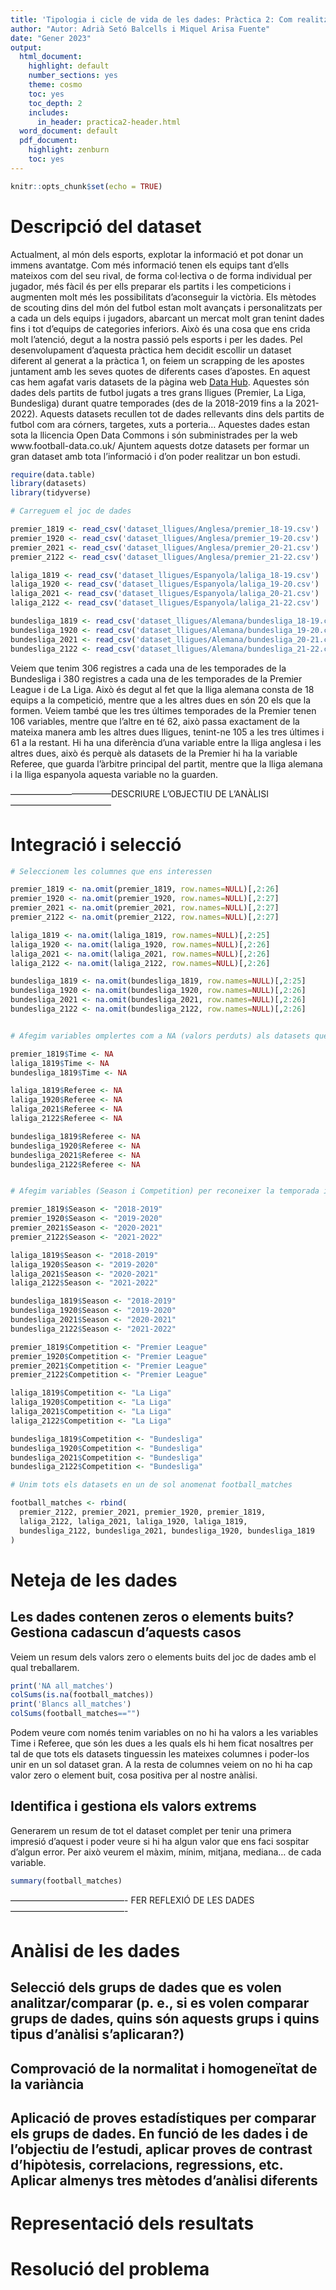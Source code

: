 ```yaml
---
title: 'Tipologia i cicle de vida de les dades: Pràctica 2: Com realitzar la neteja i la anàlisi de dades?'
author: "Autor: Adrià Setó Balcells i Miquel Arisa Fuente"
date: "Gener 2023"
output:
  html_document:
    highlight: default
    number_sections: yes
    theme: cosmo
    toc: yes
    toc_depth: 2
    includes:
      in_header: practica2-header.html
  word_document: default
  pdf_document:
    highlight: zenburn
    toc: yes
---
```


```r
knitr::opts_chunk$set(echo = TRUE)
```

# Descripció del dataset

Actualment, al món dels esports, explotar la informació et pot donar un immens avantatge. Com més informació tenen els equips tant d'ells mateixos com del seu rival, de forma col·lectiva o de forma individual per jugador, més fàcil és per ells preparar els partits i les competicions i augmenten molt més les possibilitats d'aconseguir la victòria. Els mètodes de scouting dins del món del futbol estan molt avançats i personalitzats per a cada un dels equips i jugadors, abarcant un mercat molt gran tenint dades fins i tot d'equips de categories inferiors. Això és una cosa que ens crida molt l'atenció, degut a la nostra passió pels esports i per les dades.
Pel desenvolupament d'aquesta pràctica hem decidit escollir un dataset diferent al generat a la pràctica 1, on feiem un scrapping de les apostes juntament amb les seves quotes de diferents cases d'apostes. En aquest cas hem agafat varis datasets de la pàgina web [Data Hub](https://datahub.io/). Aquestes són dades dels partits de futbol jugats a tres grans lligues (Premier, La Liga, Bundesliga) durant quatre temporades (des de la 2018-2019 fins a la 2021-2022). Aquests datasets recullen tot de dades rellevants dins dels partits de futbol com ara córners, targetes, xuts a porteria...
Aquestes dades estan sota la llicencia Open Data Commons i són subministrades per la web www.football-data.co.uk/
Ajuntem aquests dotze datasets per formar un gran dataset amb tota l'informació i d'on poder realitzar un bon estudi.

```r
require(data.table)
library(datasets)
library(tidyverse)

# Carreguem el joc de dades

premier_1819 <- read_csv('dataset_lligues/Anglesa/premier_18-19.csv')
premier_1920 <- read_csv('dataset_lligues/Anglesa/premier_19-20.csv')
premier_2021 <- read_csv('dataset_lligues/Anglesa/premier_20-21.csv')
premier_2122 <- read_csv('dataset_lligues/Anglesa/premier_21-22.csv')

laliga_1819 <- read_csv('dataset_lligues/Espanyola/laliga_18-19.csv')
laliga_1920 <- read_csv('dataset_lligues/Espanyola/laliga_19-20.csv')
laliga_2021 <- read_csv('dataset_lligues/Espanyola/laliga_20-21.csv')
laliga_2122 <- read_csv('dataset_lligues/Espanyola/laliga_21-22.csv')

bundesliga_1819 <- read_csv('dataset_lligues/Alemana/bundesliga_18-19.csv')
bundesliga_1920 <- read_csv('dataset_lligues/Alemana/bundesliga_19-20.csv')
bundesliga_2021 <- read_csv('dataset_lligues/Alemana/bundesliga_20-21.csv')
bundesliga_2122 <- read_csv('dataset_lligues/Alemana/bundesliga_21-22.csv')

```

Veiem que tenim 306 registres a cada una de les temporades de la Bundesliga i 380 registres a cada una de les temporades de la Premier League i de La Liga. Això és degut al fet que la lliga alemana consta de 18 equips a la competició, mentre que a les altres dues en són 20 els que la formen.
Veiem també que les tres últimes temporades de la Premier tenen 106 variables, mentre que l'altre en té 62, això passa exactament de la mateixa manera amb les altres dues lligues, tenint-ne 105 a les tres últimes i 61 a la restant. Hi ha una diferència d'una variable entre la lliga anglesa i les altres dues, això és perquè als datasets de la Premier hi ha la variable Referee, que guarda l'àrbitre principal del partit, mentre que la lliga alemana i la lliga espanyola aquesta variable no la guarden.

-----------------------------------DESCRIURE L'OBJECTIU DE L'ANÀLISI-----------------------------------

# Integració i selecció

```r

# Seleccionem les columnes que ens interessen

premier_1819 <- na.omit(premier_1819, row.names=NULL)[,2:26]
premier_1920 <- na.omit(premier_1920, row.names=NULL)[,2:27]
premier_2021 <- na.omit(premier_2021, row.names=NULL)[,2:27]
premier_2122 <- na.omit(premier_2122, row.names=NULL)[,2:27]

laliga_1819 <- na.omit(laliga_1819, row.names=NULL)[,2:25]
laliga_1920 <- na.omit(laliga_1920, row.names=NULL)[,2:26]
laliga_2021 <- na.omit(laliga_2021, row.names=NULL)[,2:26]
laliga_2122 <- na.omit(laliga_2122, row.names=NULL)[,2:26]

bundesliga_1819 <- na.omit(bundesliga_1819, row.names=NULL)[,2:25]
bundesliga_1920 <- na.omit(bundesliga_1920, row.names=NULL)[,2:26]
bundesliga_2021 <- na.omit(bundesliga_2021, row.names=NULL)[,2:26]
bundesliga_2122 <- na.omit(bundesliga_2122, row.names=NULL)[,2:26]


# Afegim variables omplertes com a NA (valors perduts) als datasets que els n'hi falten algunes (Time i Referee)

premier_1819$Time <- NA
laliga_1819$Time <- NA
bundesliga_1819$Time <- NA

laliga_1819$Referee <- NA
laliga_1920$Referee <- NA
laliga_2021$Referee <- NA
laliga_2122$Referee <- NA

bundesliga_1819$Referee <- NA
bundesliga_1920$Referee <- NA
bundesliga_2021$Referee <- NA
bundesliga_2122$Referee <- NA


# Afegim variables (Season i Competition) per reconeixer la temporada i la competició

premier_1819$Season <- "2018-2019"
premier_1920$Season <- "2019-2020"
premier_2021$Season <- "2020-2021"
premier_2122$Season <- "2021-2022"

laliga_1819$Season <- "2018-2019"
laliga_1920$Season <- "2019-2020"
laliga_2021$Season <- "2020-2021"
laliga_2122$Season <- "2021-2022"

bundesliga_1819$Season <- "2018-2019"
bundesliga_1920$Season <- "2019-2020"
bundesliga_2021$Season <- "2020-2021"
bundesliga_2122$Season <- "2021-2022"

premier_1819$Competition <- "Premier League"
premier_1920$Competition <- "Premier League"
premier_2021$Competition <- "Premier League"
premier_2122$Competition <- "Premier League"

laliga_1819$Competition <- "La Liga"
laliga_1920$Competition <- "La Liga"
laliga_2021$Competition <- "La Liga"
laliga_2122$Competition <- "La Liga"

bundesliga_1819$Competition <- "Bundesliga"
bundesliga_1920$Competition <- "Bundesliga"
bundesliga_2021$Competition <- "Bundesliga"
bundesliga_2122$Competition <- "Bundesliga"

```

```r

# Unim tots els datasets en un de sol anomenat football_matches

football_matches <- rbind(
  premier_2122, premier_2021, premier_1920, premier_1819,
  laliga_2122, laliga_2021, laliga_1920, laliga_1819,
  bundesliga_2122, bundesliga_2021, bundesliga_1920, bundesliga_1819
)

```


# Neteja de les dades

## Les dades contenen zeros o elements buits? Gestiona cadascun d’aquests casos

Veiem un resum dels valors zero o elements buits del joc de dades amb el qual treballarem.

```r
print('NA all_matches')
colSums(is.na(football_matches))
print('Blancs all_matches')
colSums(football_matches=="")
```

Podem veure com només tenim variables on no hi ha valors a les variables Time i Referee, que són les dues a les quals els hi hem ficat nosaltres per tal de que tots els datasets tinguessin les mateixes columnes i poder-los unir en un sol dataset gran. A la resta de columnes veiem on no hi ha cap valor zero o element buit, cosa positiva per al nostre anàlisi.

## Identifica i gestiona els valors extrems

Generarem un resum de tot el dataset complet per tenir una primera impresió d'aquest i poder veure si hi ha algun valor que ens faci sospitar d'algun error. Per això veurem el màxim, mínim, mitjana, mediana... de cada variable.

```r

summary(football_matches)

```

---------------------------------------- FER REFLEXIÓ DE LES DADES ----------------------------------------

# Anàlisi de les dades

## Selecció dels grups de dades que es volen analitzar/comparar (p. e., si es volen comparar grups de dades, quins són aquests grups i quins tipus d’anàlisi s’aplicaran?)


## Comprovació de la normalitat i homogeneïtat de la variància


## Aplicació de proves estadístiques per comparar els grups de dades. En funció de les dades i de l’objectiu de l’estudi, aplicar proves de contrast d’hipòtesis, correlacions, regressions, etc. Aplicar almenys tres mètodes d’anàlisi diferents



# Representació dels resultats



# Resolució del problema


